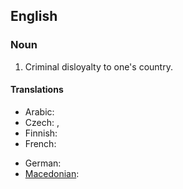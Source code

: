 ==English==

===Noun===
{{en-noun|sg=[[high]] [[treason]]|-}}

# Criminal disloyalty to one's country.

====Translations====
{{trans-top|Criminal disloyalty to one's country}}
* Arabic: {{t|ar|خيانة عظمى|f|tr=khiyaana 3uZmaa|sc=Arab}}
* Czech: {{t-|cs|velezrada|f}},  {{t-|cs|vlastizrada|f}}
* Finnish: {{t-|fi|maanpetos}}
* French: {{t+|fr|haute trahison|f}}
{{trans-mid}}
* German: {{t-|de|Hochverrat|m}}
* [[Macedonian]]: {{t-|mk|велепредавство|n|tr=veleprédavstvo|sc=Cyrl|xs=Macedonian}}
{{trans-bottom}}